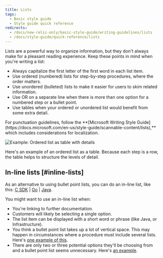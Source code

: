 ```yaml
---
title: Lists
tags:
  - Basic style guide
  - Style guide quick reference
redirects:
  - /docs/new-relic-only/basic-style-guide/writing-guidelines/lists
  - /docs/style-guide/quick-reference/lists
---
```


Lists are a powerful way to organize information, but they don't always make for a pleasant reading experience. Keep these points in mind when you're writing a list:

- Always capitalize the first letter of the first word in each list item.
- Use ordered (numbered) lists for step-by-step procedures, where the order matters.
- Use unordered (bulleted) lists to make it easier for users to skim related information.
- Use OR on a separate line when there is more than one option for a numbered step or a bullet point.
- Use tables when your ordered or unordered list would benefit from some extra detail.

<Callout variant="tip">
  For punctuation guidelines, follow the **[Microsoft Writing Style
  Guide](https://docs.microsoft.com/en-us/style-guide/scannable-content/lists),**
  which includes considerations for localization.
</Callout>

![Example: Ordered list as table with details](src/images/tables-example.png 'Example: Ordered list as table with details')

Here's an example of an ordered list as a table. Because each step is a row, the table helps to structure the levels of detail.

## In-line lists [#inline-lists]

As an alternative to using bullet point lists, you can do an in-line list, like this: [C SDK](/docs/agents/c-sdk/instrumentation/enable-distributed-tracing-your-c-applications) \| [Go](/docs/agents/go-agent/features/distributed-tracing-go#create-manually) \| [Java](/docs/agents/java-agent/api-guides/guide-using-java-agent-api#trace-calls).

You might want to use an in-line list when:

- You're linking to further documentation.
- Customers will likely be selecting a single option.
- The list item can be displayed with a short word or phrase (like Java, or Infrastructure).
- You think a bullet point list takes up a lot of vertical space. This may happen in circumstances where a procedure must include several lists. Here's [one example of this](/docs/understand-dependencies/distributed-tracing/enable-configure/enable-distributed-tracing#enable).
- There are only two or three potential options they'll be choosing from and a bullet point list seems unnecessary. Here's [an example](/docs/agents/net-agent/installation/introduction-net-agent-install#requiremnts).
